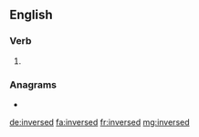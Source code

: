 ==English==

===Verb===
{{head|en|verb form}}

# {{en-past of|inverse}}

===Anagrams===
* {{l|en|venerids}}

[[de:inversed]]
[[fa:inversed]]
[[fr:inversed]]
[[mg:inversed]]